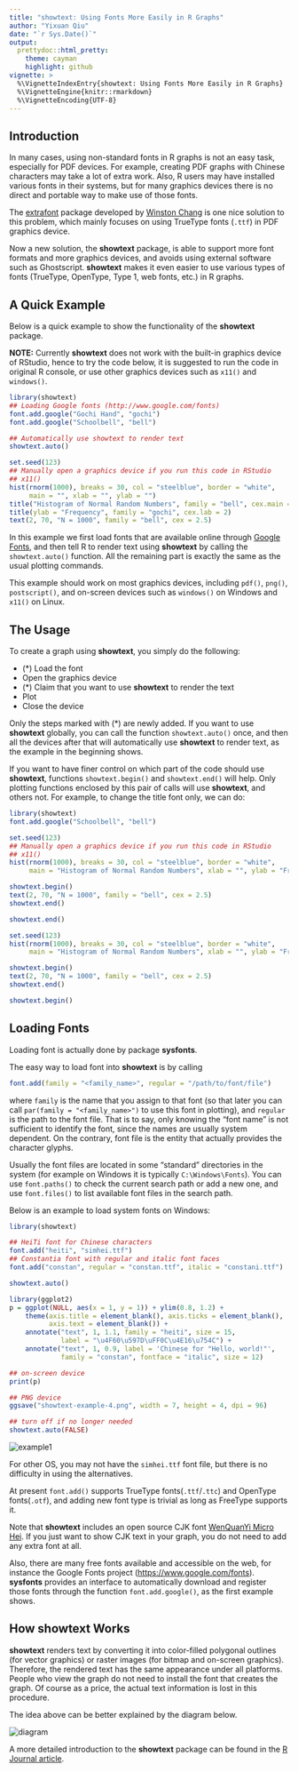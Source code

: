 ```yaml
---
title: "showtext: Using Fonts More Easily in R Graphs"
author: "Yixuan Qiu"
date: "`r Sys.Date()`"
output:
  prettydoc::html_pretty:
    theme: cayman
    highlight: github
vignette: >
  %\VignetteIndexEntry{showtext: Using Fonts More Easily in R Graphs}
  %\VignetteEngine{knitr::rmarkdown}
  %\VignetteEncoding{UTF-8}
---
```


## Introduction

In many cases, using non-standard fonts in R graphs is not an easy task,
especially for PDF devices. For example, creating PDF graphs with Chinese
characters may take a lot of extra work. Also, R users may have installed
various fonts in their systems, but for many graphics devices there is no
direct and portable way to make use of those fonts.

The [extrafont](https://github.com/wch/extrafont) package developed by
[Winston Chang](https://github.com/wch) is one nice solution to this problem,
which mainly focuses on using TrueType fonts (`.ttf`) in PDF graphics device.

Now a new solution, the **showtext** package, is able to support more font
formats and more graphics devices, and avoids using external software such as
Ghostscript. **showtext** makes it even easier to use
various types of fonts (TrueType, OpenType, Type 1, web fonts, etc.) in R graphs. 

## A Quick Example

Below is a quick example to show the functionality of the **showtext** package.

**NOTE:** Currently **showtext** does not work with the built-in graphics
device of RStudio, hence to try the code below, it is suggested to run the code
in original R console, or use other graphics devices such as `x11()` and
`windows()`.

```r
library(showtext)
## Loading Google fonts (http://www.google.com/fonts)
font.add.google("Gochi Hand", "gochi")
font.add.google("Schoolbell", "bell")

## Automatically use showtext to render text
showtext.auto()

set.seed(123)
## Manually open a graphics device if you run this code in RStudio
## x11()
hist(rnorm(1000), breaks = 30, col = "steelblue", border = "white",
     main = "", xlab = "", ylab = "")
title("Histogram of Normal Random Numbers", family = "bell", cex.main = 2)
title(ylab = "Frequency", family = "gochi", cex.lab = 2)
text(2, 70, "N = 1000", family = "bell", cex = 2.5)
```

In this example we first load fonts that are available online
through [Google Fonts](http://www.google.com/fonts), and then tell R
to render text using **showtext** by calling the `showtext.auto()`
function. All the remaining part is exactly the same as the usual plotting
commands.

This example should work on most graphics devices, including `pdf()`,
`png()`, `postscript()`, and on-screen devices such as `windows()` on
Windows and `x11()` on Linux.

## The Usage

To create a graph using **showtext**, you simply do the following:

- (\*) Load the font
- Open the graphics device
- (\*) Claim that you want to use **showtext** to render the text
- Plot
- Close the device

Only the steps marked with (\*) are newly added. If you want to use
**showtext** globally, you can call the function `showtext.auto()`
once, and then all the devices after that will automatically use
**showtext** to render text, as the example in the beginning shows.

If you want to have finer control on which part of the code should use
**showtext**, functions `showtext.begin()` and `showtext.end()` will help.
Only plotting functions enclosed by this pair of calls will use **showtext**,
and others not. For example, to change the title font only, we can do:

```r
library(showtext)
font.add.google("Schoolbell", "bell")

set.seed(123)
## Manually open a graphics device if you run this code in RStudio
## x11()
hist(rnorm(1000), breaks = 30, col = "steelblue", border = "white",
     main = "Histogram of Normal Random Numbers", xlab = "", ylab = "Frequency")

showtext.begin()
text(2, 70, "N = 1000", family = "bell", cex = 2.5)
showtext.end()
```

```r
showtext.end()

set.seed(123)
hist(rnorm(1000), breaks = 30, col = "steelblue", border = "white",
     main = "Histogram of Normal Random Numbers", xlab = "", ylab = "Frequency")

showtext.begin()
text(2, 70, "N = 1000", family = "bell", cex = 2.5)
showtext.end()

showtext.begin()
```

## Loading Fonts

Loading font is actually done by package **sysfonts**.

The easy way to load font into **showtext** is by calling

```r
font.add(family = "<family_name>", regular = "/path/to/font/file")
```

where `family` is the name that you assign to that font (so that later you can
call `par(family = "<family_name>")` to use this font in plotting),
and `regular` is the path to the font file.
That is to say, only knowing the "font name" is not sufficient to identify the
font, since the names are usually system dependent. On the contrary, font file
is the entity that actually provides the character glyphs.

Usually the font files are located in some "standard" directories in the system 
(for example on Windows it is typically `C:\Windows\Fonts`).
You can use `font.paths()` to check the current search path or add a new one,
and use `font.files()` to list available font files in the search path.

Below is an example to load system fonts on Windows:

```r
library(showtext)

## HeiTi font for Chinese characters
font.add("heiti", "simhei.ttf")
## Constantia font with regular and italic font faces
font.add("constan", regular = "constan.ttf", italic = "constani.ttf")

showtext.auto()

library(ggplot2)
p = ggplot(NULL, aes(x = 1, y = 1)) + ylim(0.8, 1.2) +
    theme(axis.title = element_blank(), axis.ticks = element_blank(),
          axis.text = element_blank()) +
    annotate("text", 1, 1.1, family = "heiti", size = 15,
             label = "\u4F60\u597D\uFF0C\u4E16\u754C") +
    annotate("text", 1, 0.9, label = 'Chinese for "Hello, world!"',
             family = "constan", fontface = "italic", size = 12)

## on-screen device
print(p)

## PNG device
ggsave("showtext-example-4.png", width = 7, height = 4, dpi = 96)

## turn off if no longer needed
showtext.auto(FALSE)
```

<div align="center">
  <img src="http://i.imgur.com/Z3r9sg2.png" alt="example1" />
</div>

For other OS, you may not have the `simhei.ttf` font file, but there is no
difficulty in using the alternatives.

At present `font.add()` supports TrueType fonts(`.ttf`/`.ttc`) and
OpenType fonts(`.otf`), and adding new
font type is trivial as long as FreeType supports it.

Note that **showtext** includes an open source CJK font
[WenQuanYi Micro Hei](http://wenq.org/wqy2/index.cgi?MicroHei%28en%29).
If you just want to show CJK text in your graph, you do not need to add any
extra font at all.

Also, there are many free fonts available and accessible on the web, for instance
the Google Fonts project ([https://www.google.com/fonts](https://www.google.com/fonts)).
**sysfonts** provides an interface to automatically download and register those fonts
through the function `font.add.google()`, as the first example shows.

## How showtext Works

**showtext** renders text by converting it into color-filled polygonal outlines
(for vector graphics) or raster images (for bitmap and on-screen graphics).
Therefore, the rendered text has the same appearance under all platforms.
People who view the graph do not need to install the font that creates the graph.
Of course as a price, the actual text information is lost in this procedure.

The idea above can be better explained by the diagram below.

<div align="center">
  <img src="diagram.png" alt="diagram" />
</div>

A more detailed introduction to the **showtext** package can be found in the
[R Journal article](https://journal.r-project.org/archive/2015-1/qiu.pdf).
